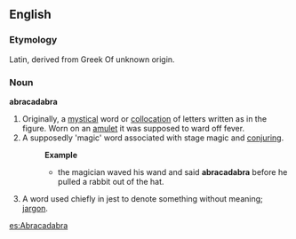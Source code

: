 ==English==

===Etymology===
{{wikipedia}}
Latin, derived from Greek Of unknown origin.

===Noun===
'''abracadabra'''
# Originally, a [[mystical]] word or [[collocation]] of letters written as in the figure. Worn on an [[amulet]] it was supposed to ward off fever. 
# A supposedly 'magic' word associated with stage magic and [[conjuring]].
#:'''Example'''
#:*the magician waved his wand and said '''abracadabra''' before he pulled a rabbit out of the hat.
# A word used chiefly in jest to denote something without meaning; [[jargon]].

[[es:Abracadabra]]